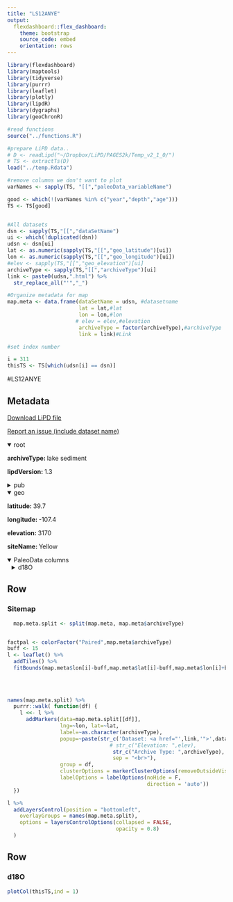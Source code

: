 ```yaml
---
title: "LS12ANYE"
output: 
  flexdashboard::flex_dashboard:
    theme: bootstrap
    source_code: embed
    orientation: rows
---
```


```r
library(flexdashboard)
library(maptools)
library(tidyverse)
library(purrr)
library(leaflet)
library(plotly)
library(lipdR)
library(dygraphs)
library(geoChronR)

#read functions
source("../functions.R")

#prepare LiPD data..
# D <- readLipd("~/Dropbox/LiPD/PAGES2k/Temp_v2_1_0/")
# TS <- extractTs(D)
load("../temp.Rdata")

#remove columns we don't want to plot
varNames <- sapply(TS, "[[","paleoData_variableName")

good <- which(!(varNames %in% c("year","depth","age")))
TS <- TS[good]


#All datasets
dsn <- sapply(TS,"[[","dataSetName")
ui <- which(!duplicated(dsn))
udsn <- dsn[ui]
lat <- as.numeric(sapply(TS,"[[","geo_latitude")[ui])
lon <- as.numeric(sapply(TS,"[[","geo_longitude")[ui])
#elev <- sapply(TS,"[[","geo_elevation")[ui]
archiveType <- sapply(TS,"[[","archiveType")[ui]
link <- paste0(udsn,".html") %>% 
  str_replace_all("'","_")

#Organize metadata for map
map.meta <- data.frame(dataSetName = udsn, #datasetname
                       lat = lat,#lat
                       lon = lon,#lon
                      # elev = elev,#elevation
                       archiveType = factor(archiveType),#archiveType
                       link = link)#Link

#set index number

i = 311
thisTS <- TS[which(udsn[i] == dsn)]
```
#LS12ANYE

Metadata {.sidebar}
-------------------------------------
[Download LiPD file](LS12ANYE.lpd)
            

[Report an issue (include dataset name)](https://github.com/nickmckay/LiPDverse/issues)

<details open style="margin-left: 0px">
<summary>root</summary>
<p style="margin-left: 0px"><strong>archiveType: </strong>lake sediment
<p style="margin-left: 0px"><strong>lipdVersion: </strong>1.3
</details>
<details>
<summary>pub</summary>
<details style="margin-left: 10px">
<summary>pub1</summary>
<p style="margin-left: 10px"><strong>author: </strong>Anderson, Lesleigh
<p style="margin-left: 10px"><strong>journal: </strong>Global and Planetary Change
<p style="margin-left: 10px"><strong>volume: </strong>-1
<p style="margin-left: 10px"><strong>pages: </strong>-10
<p style="margin-left: 10px"><strong>pubYear: </strong>2012
<p style="margin-left: 10px"><strong>title: </strong>Rocky Mountain hydroclimate: Holocene variability and the role of insolation, ENSO, and the North American Monsoon
<p style="margin-left: 10px"><strong>DOI: </strong>10.1016/j.gloplacha.2012.05.012
</details>
</details>
<details open style="margin-left: 0px">
<summary>geo</summary>
<p style="margin-left: 0px"><strong>latitude: </strong>39.7
<p style="margin-left: 0px"><strong>longitude: </strong>-107.4
<p style="margin-left: 0px"><strong>elevation: </strong>3170
<p style="margin-left: 0px"><strong>siteName: </strong>Yellow
</details>
<details open>
<summary>PaleoData columns</summary>
<details style="margin-left: 10px">
<summary>d18O</summary>
<p style="margin-left: 10px"><strong>TSid: </strong>LS12ANYE
<p style="margin-left: 10px"><strong>variableName: </strong>d18O
<p style="margin-left: 10px"><strong>units: </strong>permil
<p style="margin-left: 10px"><strong>description: </strong>carbonate
<details>
<summary>interpretation</summary>
<details style="margin-left: 20px">
<summary>1</summary>
<p style="margin-left: 20px"><strong>basis: </strong>The middle to late Holocene d18O record corresponds with records of El Ni�o Southern Oscillation intensification that supports a teleconnection between Rocky Mountain climate and North Pacific sea-surface temperatures at decade to century time scales.
<p style="margin-left: 20px"><strong>interpDirection: </strong>decrease
<p style="margin-left: 20px"><strong>scope: </strong>climate
<p style="margin-left: 20px"><strong>seasonality: </strong>winter
<p style="margin-left: 20px"><strong>variable: </strong>Precipitation
<p style="margin-left: 20px"><strong>variableDetail: </strong>ENSO; Pacific ocean?atmosphere dynamics.
</details>
<details style="margin-left: 20px">
<summary>2</summary>
<p style="margin-left: 20px"><strong>basis: </strong>Drought periods (i.e., drier winters and/or a more rain-dominated seasonal precipitation balance) generally correspond with higher calcite d18O values, and vice-versa;although lake-water values are currently observed to change  through the ice-free season from ?16.7? to ?13.5? (n= 10),  the late summer values are artificially elevated (inset of Fig. 3.).  The lower, early summer values are similar to average weighted  precipitation-?18O, and similar to values inferred from near-surface  calcite-?18O prior to 1953 (see Fig. 3 in Anderson, 2011). It is on  this basis that variations in through-flowing Bison Lake water-?18O are interpreted as precipitation-?18O and changes in the ratio of the seasonal precipitation balance between snowfall-dominated  ?18O) and rainfall-dominated (higher ?18O).
<p style="margin-left: 20px"><strong>direction: </strong>negative
<p style="margin-left: 20px"><strong>inferredMaterial: </strong>lake water
<p style="margin-left: 20px"><strong>integrationTime: </strong>5-100
<p style="margin-left: 20px"><strong>integrationTimeUncertaintyType: </strong>chronological
<p style="margin-left: 20px"><strong>integrationTimeUnits: </strong>years
<p style="margin-left: 20px"><strong>rank: </strong>1
<p style="margin-left: 20px"><strong>scope: </strong>isotope
<p style="margin-left: 20px"><strong>variable: </strong>P_E
</details>
<details style="margin-left: 20px">
<summary>3</summary>
<p style="margin-left: 20px"><strong>basis: </strong>Variations in Yellow Lake past lake-water-?18O are interpreted in two ways. When the basin was over-flowing, past lake-water-?18O values are interpreted similarly to  Bison Lake that is in terms of the seasonal balance of precipitation.  When the basin closed, past lake-water-?18O values are interpreted  as secondary effects of summer evaporation: higher lake-water ?18O values reflect more summer evaporation, or less effective moisture  (precipitation?evaporation), whereas lower values reflect less evapo-  ration, or increased effective moisture.
<p style="margin-left: 20px"><strong>coefficient: </strong>To quantify this effect and to capture century-scale changes, differences between Bison  and Yellow Lake ?18O (??Yel?Bis) were calculated from 11-interval  running averages of calibrated ages that were within age errors  (avg. 7� 25 years..)
<p style="margin-left: 20px"><strong>inferredMaterial: </strong>lake water
<p style="margin-left: 20px"><strong>integrationTime: </strong>5-100
<p style="margin-left: 20px"><strong>integrationTimeUncertaintyType: </strong>chronological
<p style="margin-left: 20px"><strong>integrationTimeUnits: </strong>years
<p style="margin-left: 20px"><strong>mathematicalRelation: </strong>increase
<p style="margin-left: 20px"><strong>rank: </strong>2
<p style="margin-left: 20px"><strong>scope: </strong>isotope
<p style="margin-left: 20px"><strong>seasonality: </strong>Summer
<p style="margin-left: 20px"><strong>variable: </strong>Evaporation (P-E)
</details>
</details>
</details>

Row
-----------------------------------------------------------------------

### Sitemap

```r
  map.meta.split <- split(map.meta, map.meta$archiveType)


factpal <- colorFactor("Paired",map.meta$archiveType)
buff <- 15
l <- leaflet() %>% 
  addTiles() %>% 
  fitBounds(map.meta$lon[i]-buff,map.meta$lat[i]-buff,map.meta$lon[i]+buff,map.meta$lat[i]+buff)
  

  
  
names(map.meta.split) %>%
  purrr::walk( function(df) {
    l <<- l %>%
      addMarkers(data=map.meta.split[[df]],
                 lng=~lon, lat=~lat,
                 label=~as.character(archiveType),
                 popup=~paste(str_c('Dataset: <a href="',link,'">',dataSetName,'</a>'),
                                 # str_c("Elevation: ",elev),
                                  str_c("Archive Type: ",archiveType),
                                  sep = "<br>"),
                 group = df,
                 clusterOptions = markerClusterOptions(removeOutsideVisibleBounds = F),
                 labelOptions = labelOptions(noHide = F,
                                             direction = 'auto'))
  })

l %>%
  addLayersControl(position = "bottomleft",
    overlayGroups = names(map.meta.split),
    options = layersControlOptions(collapsed = FALSE,
                                   opacity = 0.8)
  )
```

Row {.tabset .tabset-fade}
-----------------------------------------------------------------------

### d18O
```r
plotCol(thisTS,ind = 1)
```
